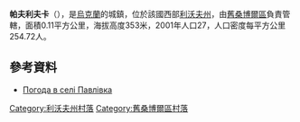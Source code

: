 {{coord|49|30|25|N|23|5|12|E|scale:100000|display=title}}

'''帕夫利夫卡'''（{{lang-uk|Павлівка}}），是[[烏克蘭|烏克蘭]]的城鎮，位於該國西部[[利沃夫州|利沃夫州]]，由[[舊桑博爾區|舊桑博爾區]]負責管轄，面積0.11平方公里，海拔高度353米，2001年人口27，人口密度每平方公里254.72人。

==參考資料==
* [http://weather.in.ua/ua/l'vovskaja/19440 Погода в селі Павлівка]

[[Category:利沃夫州村落|Category:利沃夫州村落]]
[[Category:舊桑博爾區村落|Category:舊桑博爾區村落]]


{{Lviv-geo-stub}}